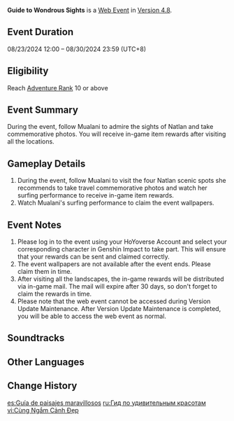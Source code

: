 {{Event Tabs}}
{{Event
|name              = Guide to Wondrous Sights
|image             = Guide to Wondrous Sights.png
|type              = Web
|group             = Character Release
|time_known        = yes
|time_start        = 2024-08-23 12:00:00
|time_start_offset = GMT+8
|time_end          = 2024-08-30 23:59:59
|time_end_offset   = GMT+8
|link              = https://genshin.hoyoverse.com/en/news/detail/125437
|link2             = https://act.hoyoverse.com/ys/event/e20240823mualani-1889o1/index.html
|link2name         = Event Page
|characters        = Kachina;Kinich;Mualani;Traveler
}}
{{Description|During the event, follow [[Mualani]] to admire the sights of [[Natlan]] and take commemorative photos. You will receive in-game item rewards after visiting all the locations.<br>Mualani's web event is here! Take part to win Primogems~}}
'''Guide to Wondrous Sights''' is a [[Web Event]] in [[Version 4.8]].

==Event Duration==
08/23/2024 12:00 – 08/30/2024 23:59 (UTC+8)

==Eligibility==
Reach [[Adventure Rank]] 10 or above

==Event Summary==
During the event, follow Mualani to admire the sights of Natlan and take commemorative photos. You will receive in-game item rewards after visiting all the locations.
{{Card List|delim=;|show_caption=1|Primogem*40;Mystic Enhancement Ore*2;Varunada Lazurite Fragment*3;Mora*20,000}}

==Gameplay Details==
# During the event, follow Mualani to visit the four Natlan scenic spots she recommends to take travel commemorative photos and watch her surfing performance to receive in-game item rewards.
# Watch Mualani's surfing performance to claim the event wallpapers.

==Event Notes==
# Please log in to the event using your HoYoverse Account and select your corresponding character in Genshin Impact to take part. This will ensure that your rewards can be sent and claimed correctly.
# The event wallpapers are not available after the event ends. Please claim them in time.
# After visiting all the landscapes, the in-game rewards will be distributed via in-game mail. The mail will expire after 30 days, so don't forget to claim the rewards in time.
# Please note that the web event cannot be accessed during Version Update Maintenance. After Version Update Maintenance is completed, you will be able to access the web event as normal.

==Soundtracks==
{{Soundtracks by Category Table|type=eventgameplay}}

==Other Languages==
{{Other Languages
|en       = Guide to Wondrous Sights
|zhs      = 伴游奇景
|zhs_rm   = 
|zht      = 伴遊奇景
|zht_rm   = 
|zh_tl    = 
|ja       = この景色を君と
|ja_rm    = Kono Keshiki wo Kimi to
|ja_tl    = 
|ko       = 이 풍경을 너와 함께
|ko_rm    = 
|ko_tl    = 
|es       = Guía de paisajes maravillosos
|es_tl    = Guide to Wonderful Sceneries
|fr       = Ensemble pour un voyage fantastique
|fr_tl    = Together for a Fantastical Journey
|ru       = Гид по удивительным красотам
|ru_tl    = Guide to Wondrous Beauties
|th       = ท่องทิวทัศน์แสนวิเศษ
|th_rm    = 
|th_tl    = 
|vi       = Cùng Ngắm Cảnh Đẹp
|vi_tl    = 
|de       = Auf zu wunderbaren Landschaften
|de_tl    = Off to Wonderful Sceneries
|id       = Menjelajahi Pemandangan Nan Fantastis
|id_tl    = Exploring Fantastic Views
|pt       = Uma Guia Maravilhosa
|pt_tl    = 
|tr       = Büyüleyici Yerlerin Rehberi
|tr_tl    = 
|it       = Guida delle meraviglie
|it_tl    = Guide of Wonders
}}

==Change History==
{{Change History|4.8}}

[[es:Guía de paisajes maravillosos]]
[[ru:Гид по удивительным красотам]]
[[vi:Cùng Ngắm Cảnh Đẹp]]